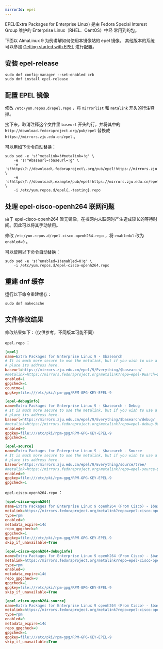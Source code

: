 ```yaml
---
mirrorId: epel
---
```


EPEL(Extra Packages for Enterprise Linux) 是由 Fedora Special Interest Group 维护的 Enterprise Linux（RHEL、CentOS）中经
常用到的包。

下面以 AlmaLinux 9 为例讲解如何使用本镜像站的 epel 镜像。
其他版本的系统可以参照 [Getting started with EPEL](https://docs.fedoraproject.org/en-US/epel/getting-started/) 进行配置。

## 安装 epel-release

```shell
sudo dnf config-manager --set-enabled crb
sudo dnf install epel-release
```

## 配置 EPEL 镜像

修改 `/etc/yum.repos.d/epel.repo` ，将 `mirrorlist` 和 `metalink` 开头的行注释掉。

接下来，取消注释这个文件里 `baseurl` 开头的行，并将其中的 `http://download.fedoraproject.org/pub/epel` 替换成 `https://mirrors.zju.edu.cn/epel` 。

可以用如下命令自动替换：

```shell
sudo sed -e 's!^metalink=!#metalink=!g' \
    -e 's!^#baseurl=!baseurl=!g' \
    -e 's!https\?://download\.fedoraproject\.org/pub/epel!https://mirrors.zju.edu.cn/epel!g' \
    -e 's!https\?://download\.example/pub/epel!https://mirrors.zju.edu.cn/epel!g' \
    -i /etc/yum.repos.d/epel{,-testing}.repo
```

## 处理 epel-cisco-openh264 联网问题

由于 epel-cisco-openh264 暂无镜像，在校网内未联网时产生造成较长的等待时间。因此可以将其手动禁用。

修改 `/etc/yum.repos.d/epel-cisco-openh264.repo` ，将 `enabled=1` 改为 `enabled=0` 。

可以使用以下命令自动替换：

```shell
sudo sed -e 's!^enabled=1!enabled=0!g' \
    -i /etc/yum.repos.d/epel-cisco-openh264.repo
```

## 重建 dnf 缓存

运行以下命令重建缓存：

```shell
sudo dnf makecache
```

## 文件修改结果

修改结果如下：（仅供参考，不同版本可能不同）

`epel.repo` ：

```ini
[epel]
name=Extra Packages for Enterprise Linux 9 - $basearch
# It is much more secure to use the metalink, but if you wish to use a local mirror
# place its address here.
baseurl=https://mirrors.zju.edu.cn/epel/9/Everything/$basearch/
#metalink=https://mirrors.fedoraproject.org/metalink?repo=epel-9&arch=$basearch&infra=$infra&content=$contentdir
enabled=1
gpgcheck=1
countme=1
gpgkey=file:///etc/pki/rpm-gpg/RPM-GPG-KEY-EPEL-9

[epel-debuginfo]
name=Extra Packages for Enterprise Linux 9 - $basearch - Debug
# It is much more secure to use the metalink, but if you wish to use a local mirror
# place its address here.
baseurl=https://mirrors.zju.edu.cn/epel/9/Everything/$basearch/debug/
#metalink=https://mirrors.fedoraproject.org/metalink?repo=epel-debug-9&arch=$basearch&infra=$infra&content=$contentdir
enabled=0
gpgkey=file:///etc/pki/rpm-gpg/RPM-GPG-KEY-EPEL-9
gpgcheck=1

[epel-source]
name=Extra Packages for Enterprise Linux 9 - $basearch - Source
# It is much more secure to use the metalink, but if you wish to use a local mirror
# place its address here.
baseurl=https://mirrors.zju.edu.cn/epel/9/Everything/source/tree/
#metalink=https://mirrors.fedoraproject.org/metalink?repo=epel-source-9&arch=$basearch&infra=$infra&content=$contentdir
enabled=0
gpgkey=file:///etc/pki/rpm-gpg/RPM-GPG-KEY-EPEL-9
gpgcheck=1
```

`epel-cisco-openh264.repo` ：

```ini
[epel-cisco-openh264]
name=Extra Packages for Enterprise Linux 9 openh264 (From Cisco) - $basearch
metalink=https://mirrors.fedoraproject.org/metalink?repo=epel-cisco-openh264-9&arch=$basearch
type=rpm
enabled=0
metadata_expire=14d
repo_gpgcheck=0
gpgcheck=1
gpgkey=file:///etc/pki/rpm-gpg/RPM-GPG-KEY-EPEL-9
skip_if_unavailable=True

[epel-cisco-openh264-debuginfo]
name=Extra Packages for Enterprise Linux 9 openh264 (From Cisco) - $basearch - Debug
metalink=https://mirrors.fedoraproject.org/metalink?repo=epel-cisco-openh264-debug-9&arch=$basearch
type=rpm
enabled=0
metadata_expire=14d
repo_gpgcheck=0
gpgcheck=1
gpgkey=file:///etc/pki/rpm-gpg/RPM-GPG-KEY-EPEL-9
skip_if_unavailable=True

[epel-cisco-openh264-source]
name=Extra Packages for Enterprise Linux 9 openh264 (From Cisco) - $basearch - Source
metalink=https://mirrors.fedoraproject.org/metalink?repo=epel-cisco-openh264-source-9&arch=$basearch
type=rpm
enabled=0
metadata_expire=14d
repo_gpgcheck=0
gpgcheck=1
gpgkey=file:///etc/pki/rpm-gpg/RPM-GPG-KEY-EPEL-9
skip_if_unavailable=True
```

